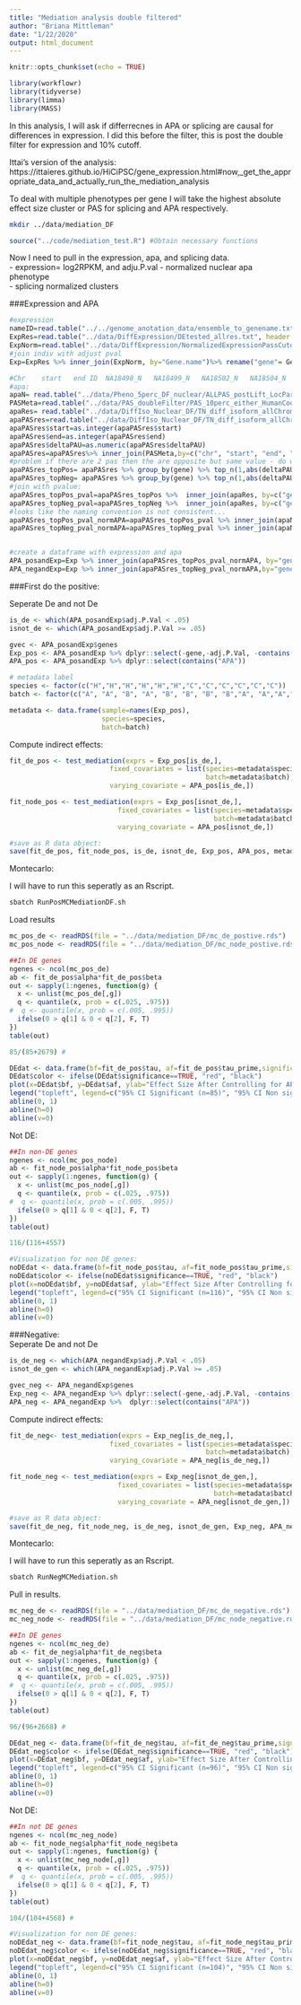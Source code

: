 ```yaml
---
title: "Mediation analysis double filtered"
author: "Briana Mittleman"
date: "1/22/2020"
output: html_document
---
```


```r
knitr::opts_chunk$set(echo = TRUE)
```


```r
library(workflowr)
library(tidyverse)
library(limma)
library(MASS)
```

In this analysis, I will ask if differrecnes in APA or splicing are causal for differences in expression. I did this before the filter, this is post the double filter for expression and 10% cutoff.  


Ittai's version of the analysis: https://ittaieres.github.io/HiCiPSC/gene_expression.html#now,_get_the_appropriate_data_and_actually_run_the_mediation_analysis


To deal with multiple phenotypes per gene I will take the highest absolute effect size cluster or PAS for splicing and APA respectively.  

```bash
mkdir ../data/mediation_DF
```


```r
source("../code/mediation_test.R") #Obtain necessary functions
```

Now I need to pull in the expression, apa, and splicing data.  
- expression= log2RPKM, and adju.P.val
- normalized nuclear apa phenotype  
- splicing normalized clusters


###Expression and APA  
```r
#expression
nameID=read.table("../../genome_anotation_data/ensemble_to_genename.txt",sep="\t", header = T, stringsAsFactors = F) %>% dplyr::select(Gene_stable_ID,Gene.name)
ExpRes=read.table("../data/DiffExpression/DEtested_allres.txt", header = F, stringsAsFactors = F, col.names = c("Gene_stable_ID", "logFC", "AveExpr", "t", "P.Value", "adj.P.Val", "B")) %>% inner_join(nameID,by="Gene_stable_ID") %>% dplyr::select(Gene.name,adj.P.Val )
ExpNorm=read.table("../data/DiffExpression/NormalizedExpressionPassCutoff.txt", header = T, stringsAsFactors = F) %>% inner_join(nameID,by="Gene_stable_ID") %>% dplyr::select(-Gene_stable_ID)
#join indiv with adjust pval
Exp=ExpRes %>% inner_join(ExpNorm, by="Gene.name")%>% rename("gene"= Gene.name) %>% dplyr::select(gene, adj.P.Val, NA18498, NA18499, NA18502, NA18504, NA18510,NA18523,NA18358, NA3622,NA3659,NA4973,NAPT30,NAPT91)

#Chr	start	end	ID	NA18498_N	NA18499_N	NA18502_N	NA18504_N	NA18510_N	NA18523_N	NA18358_N	NA3622_N	NA3659_N	NA4973_N	NApt30_N	NApt91_N
#apa:  
apaN= read.table("../data/Pheno_5perc_DF_nuclear/ALLPAS_postLift_LocParsed_bothSpecies_pheno_DoubleFilter_Nuclear.txt.gz.qqnorm_AllChrom", col.names = c("chr", "start", "end", "id","NA18498_APA", "NA18499_APA", "NA18502_APA", "NA18504_APA", "NA18510_APA","NA18523_APA", "NA18358_APA", "NA3622_APA","NA3659_APA", "NA4973_APA","NAPT30_APA","NAPT91_APA")) %>% separate(id, into=c("ch", "st", "en","id2"),sep=":") %>% separate(id2, into=c("gene", "strand","id3"),sep="_") %>% separate(id3, into=c("loc", "disc", "PAS"), sep="-") %>% dplyr::select(gene, PAS,contains("NA"))
PASMeta=read.table("../data/PAS_doubleFilter/PAS_10perc_either_HumanCoord_BothUsage_meta_doubleFilter.txt", header = T, stringsAsFactors = F) %>% dplyr::select(PAS, chr, start,end, gene)
apaRes= read.table("../data/DiffIso_Nuclear_DF/TN_diff_isoform_allChrom.txt_significance.txt",sep="\t" ,col.names = c('status','loglr','df','p','cluster','p.adjust'),stringsAsFactors = F) %>% filter(status=="Success") %>% separate(cluster, into=c("chr","gene"),sep=":")
apaPASres=read.table("../data/DiffIso_Nuclear_DF/TN_diff_isoform_allChrom.txt_effect_sizes.txt", stringsAsFactors = F, col.names=c('intron',  'logef' ,'Human', 'Chimp','deltaPAU')) %>% filter(intron != "intron") %>% separate(intron, into=c("chr","start", "end","gene"), sep=":") 
apaPASres$start=as.integer(apaPASres$start)
apaPASres$end=as.integer(apaPASres$end)
apaPASres$deltaPAU=as.numeric(apaPASres$deltaPAU)
apaPASres=apaPASres%>% inner_join(PASMeta,by=c("chr", "start", "end", "gene"))
#problem if there are 2 pas then the are opposite but same value - do with all one direction for 
apaPASres_topPos= apaPASres %>% group_by(gene) %>% top_n(1,abs(deltaPAU)) %>% top_n(1,deltaPAU)
apaPASres_topNeg= apaPASres %>% group_by(gene) %>% top_n(1,abs(deltaPAU)) %>% top_n(-1,deltaPAU)
#join with pvalue: 
apaPASres_topPos_pval=apaPASres_topPos %>%  inner_join(apaRes, by=c("gene"))  %>% dplyr::select( PAS, p.adjust) 
apaPASres_topNeg_pval=apaPASres_topNeg %>%  inner_join(apaRes, by=c("gene")) %>% dplyr::select( PAS, p.adjust)
#looks like the naming convention is not consistent...
apaPASres_topPos_pval_normAPA=apaPASres_topPos_pval %>% inner_join(apaN,by=c("PAS","gene")) %>% dplyr::select(-PAS,-p.adjust)
apaPASres_topNeg_pval_normAPA=apaPASres_topNeg_pval %>% inner_join(apaN,by=c("PAS","gene"))%>% dplyr::select(-PAS,-p.adjust)


#create a dataframe with expression and apa
APA_posandExp=Exp %>% inner_join(apaPASres_topPos_pval_normAPA, by="gene")
APA_negandExp=Exp %>% inner_join(apaPASres_topNeg_pval_normAPA,by="gene")
```

###First do the positive:  


Seperate De and not De  

```r
is_de <- which(APA_posandExp$adj.P.Val < .05)
isnot_de <- which(APA_posandExp$adj.P.Val >= .05)

gvec <- APA_posandExp$genes
Exp_pos <- APA_posandExp %>% dplyr::select(-gene,-adj.P.Val, -contains("APA"))
APA_pos <- APA_posandExp %>% dplyr::select(contains("APA"))

# metadata label
species <- factor(c("H","H","H","H","H","H","C","C","C","C","C","C"))
batch <- factor(c("A", "A", "B", "A", "B", "B", "B", "B","A", "A","A","B"))

metadata <- data.frame(sample=names(Exp_pos),
                       species=species,
                       batch=batch)
```

Compute indirect effects:  

```r
fit_de_pos <- test_mediation(exprs = Exp_pos[is_de,], 
                         fixed_covariates = list(species=metadata$species,
                                                 batch=metadata$batch),
                         varying_covariate = APA_pos[is_de,])

fit_node_pos <- test_mediation(exprs = Exp_pos[isnot_de,], 
                           fixed_covariates = list(species=metadata$species,
                                                   batch=metadata$batch),
                           varying_covariate = APA_pos[isnot_de,])

#save as R data object:
save(fit_de_pos, fit_node_pos, is_de, isnot_de, Exp_pos, APA_pos, metadata, gvec, file = "../data/mediation_DF/positive_mediation.rda")

```

Montecarlo: 

I will have to run this seperatly as an Rscript. 

```bash

sbatch RunPosMCMediationDF.sh

```

Load results 
```r
mc_pos_de <- readRDS(file = "../data/mediation_DF/mc_de_postive.rds")
mc_pos_node <- readRDS(file = "../data/mediation_DF/mc_node_postive.rds")

##In DE genes
ngenes <- ncol(mc_pos_de)
ab <- fit_de_pos$alpha*fit_de_pos$beta
out <- sapply(1:ngenes, function(g) {
  x <- unlist(mc_pos_de[,g])
  q <- quantile(x, prob = c(.025, .975))
#  q <- quantile(x, prob = c(.005, .995))
  ifelse(0 > q[1] & 0 < q[2], F, T)
})
table(out)

85/(85+2679) #
```


```r
DEdat <- data.frame(bf=fit_de_pos$tau, af=fit_de_pos$tau_prime,significance=out)
DEdat$color <- ifelse(DEdat$significance==TRUE, "red", "black")
plot(x=DEdat$bf, y=DEdat$af, ylab="Effect Size After Controlling for APA", xlab="Effect Size Before Controlling for APA", main="Effect of APA on Expression Divergence in DE genes", pch=16, cex=0.6, xlim=c(-10, 10), ylim=c(-10,10),col=alpha(DEdat$color, 0.6))
legend("topleft", legend=c("95% CI Significant (n=85)", "95% CI Non significant (n=2679)"), col=c("red", "black"), pch=16:16, cex=0.8)
abline(0, 1)
abline(h=0)
abline(v=0)
```

Not DE:


```r
##In non-DE genes
ngenes <- ncol(mc_pos_node)
ab <- fit_node_pos$alpha*fit_node_pos$beta
out <- sapply(1:ngenes, function(g) {
  x <- unlist(mc_pos_node[,g])
  q <- quantile(x, prob = c(.025, .975))
#  q <- quantile(x, prob = c(.005, .995))
  ifelse(0 > q[1] & 0 < q[2], F, T)
})
table(out)

116/(116+4557)
```


```r
#Visualization for non DE genes:
noDEdat <- data.frame(bf=fit_node_pos$tau, af=fit_node_pos$tau_prime,significance=out)
noDEdat$color <- ifelse(noDEdat$significance==TRUE, "red", "black")
plot(x=noDEdat$bf, y=noDEdat$af, ylab="Effect Size After Controlling for APA", xlab="Effect Size Before Controlling for APA", main="Effect of APA on Expression Divergence in non-DE genes", pch=16, cex=0.6, xlim=c(-10, 10), ylim=c(-10,10), adj=0.6,col=alpha(noDEdat$color, 0.6))
legend("topleft", legend=c("95% CI Significant (n=116)", "95% CI Non significant (n=4557)"), col=c("red", "black"), pch=16:16, cex=0.8)
abline(0, 1)
abline(h=0)
abline(v=0)
```


###Negative:  
Seperate De and not De  

```r
is_de_neg <- which(APA_negandExp$adj.P.Val < .05)
isnot_de_gen <- which(APA_negandExp$adj.P.Val >= .05)

gvec_neg <- APA_negandExp$genes
Exp_neg <- APA_negandExp %>% dplyr::select(-gene,-adj.P.Val, -contains("APA"))
APA_neg <- APA_negandExp %>%  dplyr::select(contains("APA"))


```

Compute indirect effects:  

```r
fit_de_neg<- test_mediation(exprs = Exp_neg[is_de_neg,], 
                         fixed_covariates = list(species=metadata$species,
                                                 batch=metadata$batch),
                         varying_covariate = APA_neg[is_de_neg,])

fit_node_neg <- test_mediation(exprs = Exp_neg[isnot_de_gen,], 
                           fixed_covariates = list(species=metadata$species,
                                                   batch=metadata$batch),
                           varying_covariate = APA_neg[isnot_de_gen,])

#save as R data object:
save(fit_de_neg, fit_node_neg, is_de_neg, isnot_de_gen, Exp_neg, APA_neg, metadata, gvec_neg, file = "../data/mediation_DF/negative_mediation.rda")
```


Montecarlo: 

I will have to run this seperatly as an Rscript. 

```bash

sbatch RunNegMCMediation.sh

```

Pull in results. 
```r
mc_neg_de <- readRDS(file = "../data/mediation_DF/mc_de_negative.rds")
mc_neg_node <- readRDS(file = "../data/mediation_DF/mc_node_negative.rds")

##In DE genes
ngenes <- ncol(mc_neg_de)
ab <- fit_de_neg$alpha*fit_de_neg$beta
out <- sapply(1:ngenes, function(g) {
  x <- unlist(mc_neg_de[,g])
  q <- quantile(x, prob = c(.025, .975))
#  q <- quantile(x, prob = c(.005, .995))
  ifelse(0 > q[1] & 0 < q[2], F, T)
})
table(out)

96/(96+2668) #
```

```r


DEdat_neg <- data.frame(bf=fit_de_neg$tau, af=fit_de_neg$tau_prime,significance=out)
DEdat_neg$color <- ifelse(DEdat_neg$significance==TRUE, "red", "black")
plot(x=DEdat_neg$bf, y=DEdat_neg$af, ylab="Effect Size After Controlling for APA", xlab="Effect Size Before Controlling for APA", main="Effect of APA on Expression Divergence in DE genes (Negative)", pch=16, cex=0.6, xlim=c(-10, 10), ylim=c(-10,10),col=alpha(DEdat$color, 0.6))
legend("topleft", legend=c("95% CI Significant (n=96)", "95% CI Non significant (n=2668)"), col=c("red", "black"), pch=16:16, cex=0.8)
abline(0, 1)
abline(h=0)
abline(v=0)
```

Not DE:

```r
##In not DE genes
ngenes <- ncol(mc_neg_node)
ab <- fit_node_neg$alpha*fit_node_neg$beta
out <- sapply(1:ngenes, function(g) {
  x <- unlist(mc_neg_node[,g])
  q <- quantile(x, prob = c(.025, .975))
#  q <- quantile(x, prob = c(.005, .995))
  ifelse(0 > q[1] & 0 < q[2], F, T)
})
table(out)

104/(104+4568) #
```


```r


#Visualization for non DE genes:
noDEdat_neg <- data.frame(bf=fit_node_neg$tau, af=fit_node_neg$tau_prime,significance=out)
noDEdat_neg$color <- ifelse(noDEdat_neg$significance==TRUE, "red", "black")
plot(x=noDEdat_neg$bf, y=noDEdat_neg$af, ylab="Effect Size After Controlling for APA", xlab="Effect Size Before Controlling for APA", main="Effect of APA on Expression Divergence in non-DE genes (negative)", pch=16, cex=0.6, xlim=c(-10, 10), ylim=c(-10,10), adj=0.6,col=alpha(noDEdat_neg$color, 0.6))
legend("topleft", legend=c("95% CI Significant (n=104)", "95% CI Non significant (n=4568)"), col=c("red", "black"), pch=16:16, cex=0.8)
abline(0, 1)
abline(h=0)
abline(v=0)
```

